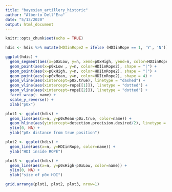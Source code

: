 ```yaml
---
title: "bayesian_artillery_historic"
author: "Alberto Dell'Era"
date: "5/13/2020"
output: html_document
---
```


```r
knitr::opts_chunk$set(echo = TRUE)
```


```r
hdis <- hdis %>% mutate(HDIinRope2 = ifelse (HDIinRope == 1, 'Y', 'N')) 

ggplot(hdis) +
  geom_segment(aes(x=p0xLow, y=n, xend=p0xHigh, yend=n, color=HDIinRope2) ) +
  geom_point(aes(x=p0xLow , y=n, color=HDIinRope2), shape = "|") +
  geom_point(aes(x=p0xHigh, y=n, color=HDIinRope2), shape = "|") +
  geom_point(aes(x=p0xMean, y=n, color=HDIinRope2), shape = 4) +
  geom_vline(aes(xintercept=p0x.true), linetype = "dashed") +
  geom_vline(aes(xintercept=rope[[1]]), linetype = "dotted") +
  geom_vline(aes(xintercept=rope[[2]]), linetype = "dotted") +
  facet_wrap(~ name) +
  scale_y_reverse() +
  xlab("p0x")
```



```r
plot1 <- ggplot(hdis) +
  geom_line(aes(x=n, y=p0xMean-p0x.true, color=name)) +
  geom_hline(aes(yintercept=detection.precision.desired/2), linetype = "twodash") +
  ylim(0, NA) +
  ylab("p0x distance from true position")

plot2 <- ggplot(hdis) +
  geom_line(aes(x=n, y=HDIinRope, color=name)) +
  ylab("HDI inside ROPE")

plot3 <- ggplot(hdis) +
  geom_line(aes(x=n, y=p0xHigh-p0xLow, color=name)) +
  ylim(0, NA) +
  ylab("size of p0x HDI")

grid.arrange(plot1, plot2, plot3, nrow=1)
```
